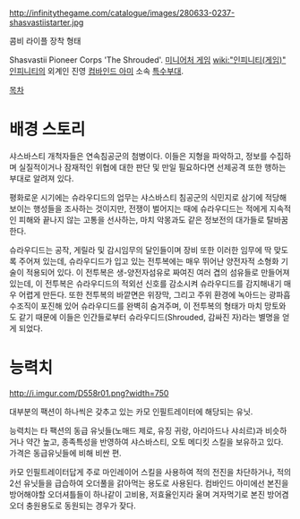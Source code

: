 http://infinitythegame.com/catalogue/images/280633-0237-shasvastiistarter.jpg

콤비 라이플 장착 형태

Shasvastii Pioneer Corps 'The Shrouded'. [[미니어처 게임]] [[wiki:"인피니티(게임)" 인피니티]]의 외계인 진영 [[컴바인드 아미]] 소속 [[특수부대]].

[[목차]]
= 배경 스토리 =
샤스바스티 개척자들은 연속침공군의 첨병이다. 이들은 지형을 파악하고, 정보를 수집하며 실질적이거나 잠재적인 위협에 대한 판단 및 만일 필요하다면 선제공격 또한 행하는 부대로 알려져 있다.

평화로운 시기에는 슈라우디드의 업무는 샤스바스티 침공군의 식민지로 삼기에 적당해 보이는 행성들을 조사하는 것이지만, 전쟁이 벌어지는 때에 슈라우디드는 적에게 지속적인 피해와 끝나지 않는 고통을 선사하는, 마치 악몽과도 같은 정보전의 대가들로 탈바꿈한다.

슈라우디드는 공작, 게릴라 및 감시임무의 달인들이며 장비 또한 이러한 임무에 딱 맞도록 주어져 있는데, 슈라우디드가 입고 있는 전투복에는 매우 뛰어난 양전자적 소형화 기술이 적용되어 있다. 이 전투복은 생-양전자섬유로 짜여진 여러 겹의 섬유들로 만들어져 있는데, 이 전투복은 슈라우디드의 적외선 신호를 감소시켜 슈라우디드를 감지해내기 매우 어렵게 만든다. 또한 전투복의 바깥면은 위장막, 그리고 주위 환경에 녹아드는 광파흡수조직이 포진해 있어 슈라우디드를 완벽히 숨겨주며, 이 전투복의 형태가 마치 망토와도 같기 때문에 이들은 인간들로부터 슈라우디드(Shrouded, 감싸진 자)라는 별명을 얻게 되었다.
= 능력치 =
http://i.imgur.com/D558r01.png?width=750

대부분의 팩션이 하나씩은 갖추고 있는 카모 인필트레이터에 해당되는 유닛. 

능력치는 타 팩션의 동급 유닛들(노매드 제로, 유징 귀랑, 아리아드나 샤쇠르)과 비슷하거나 약간 높고, 종족특성을 반영하여 샤스바스티, 오토 메디킷 스킬을 보유하고 있다. 가격은 동급유닛들에 비해 비싼 편.

카모 인필트레이터답게 주로 마인레이어 스킬을 사용하여 적의 전진을 차단하거나, 적의 2선 유닛들을 급습하여 오더풀을 갉아먹는 용도로 사용된다. 컴바인드 아미에선 본진을 방어해야할 오더셔틀들이 하나같이 고비용, 저효율인지라 울며 겨자먹기로 본진 방어겸 오더 충원용도로 동원되는 경우가 잦다.

